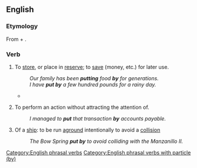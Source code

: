 ==English==

===Etymology===
From {{m|en|put}} + {{m|en|by}}.

===Verb===
{{en-verb|put<,,put> by}}

# {{lb|en|transitive}} To [[store]], or place in [[reserve]]; to [[save]] (money, etc.) for later use.
#: ''Our family has been '''putting''' food '''by''' for generations.''
#: ''I have '''put by''' a few hundred pounds for a rainy day.''
#* {{RQ:Corelli Sorrows of Satan|page=
|text=I refolded and '''put by''' his letter and the draft for the fifty pounds,
}}
# {{lb|en|ditransitive}} To perform an action without attracting the attention of.
#: ''I managed to '''put''' that transaction '''by''' accounts payable.''
# {{lb|en|intransitive}} Of a [[ship]]: to be run [[aground]] intentionally to avoid a [[collision]]
#: ''The Bow Spring '''put by''' to avoid colliding with the Manzanillo II.''

[[Category:English phrasal verbs]]
[[Category:English phrasal verbs with particle (by)]]